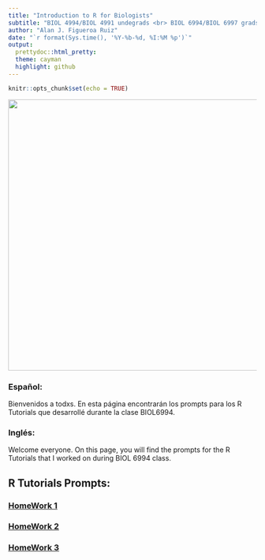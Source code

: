 ```yaml
---
title: "Introduction to R for Biologists"
subtitle: "BIOL 4994/BIOL 4991 undegrads <br> BIOL 6994/BIOL 6997 grads"
author: "Alan J. Figueroa Ruiz"
date: "`r format(Sys.time(), '%Y-%b-%d, %I:%M %p')`"
output:
  prettydoc::html_pretty:
  theme: cayman
  highlight: github
---
```


```r
knitr::opts_chunk$set(echo = TRUE)
```

<img src="AlFiRu.jpg" width="550" height="550"/>

### Español:  
Bienvenidos a todxs. En esta página encontrarán los prompts para los R Tutorials que desarrollé durante la clase BIOL6994.

### Inglés:  
Welcome everyone. On this page, you will find the prompts for the R Tutorials that I worked on during BIOL 6994 class.

## R Tutorials Prompts:
### [HomeWork 1](assignments/assignment1.html)
### [HomeWork 2](assignments/assignment2.html)
### [HomeWork 3](assignments/assignment3.html)
